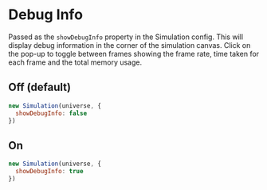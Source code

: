 

<Meta title="Visualize/Debug Info" />

# Debug Info

Passed as the `showDebugInfo` property in the Simulation config. This will display debug information in the corner of the simulation canvas. Click on the pop-up to toggle between frames showing the frame rate, time taken for each frame and the total memory usage.

## Off (default)
```js
new Simulation(universe, {
  showDebugInfo: false
})
```
<center><Story of={DebugStories.DebugInfoOff} name="Off" /></center>

## On
```js
new Simulation(universe, {
  showDebugInfo: true
})
```
<center><Story of={DebugStories.DebugInfoOn} name="On" /></center>
